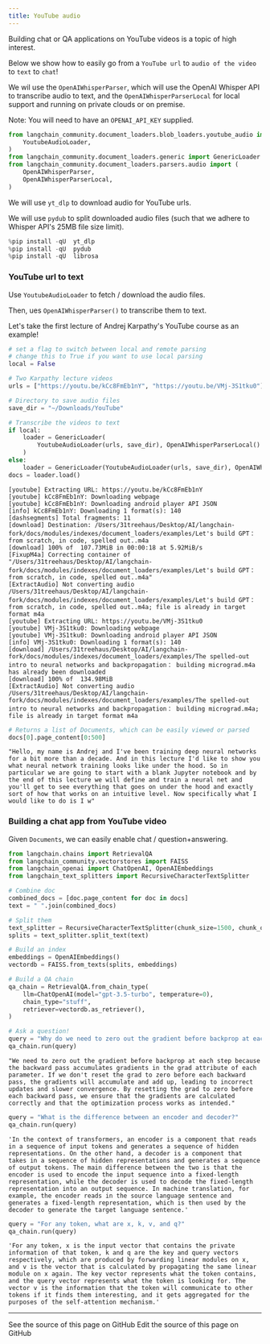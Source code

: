 ```yaml
---
title: YouTube audio
---
```


Building chat or QA applications on YouTube videos is a topic of high interest.

Below we show how to easily go from a `YouTube url` to `audio of the video` to `text` to `chat`!

We wil use the `OpenAIWhisperParser`, which will use the OpenAI Whisper API to transcribe audio to text,
and the  `OpenAIWhisperParserLocal` for local support and running on private clouds or on premise.

Note: You will need to have an `OPENAI_API_KEY` supplied.

```python
from langchain_community.document_loaders.blob_loaders.youtube_audio import (
    YoutubeAudioLoader,
)
from langchain_community.document_loaders.generic import GenericLoader
from langchain_community.document_loaders.parsers.audio import (
    OpenAIWhisperParser,
    OpenAIWhisperParserLocal,
)
```

We will use `yt_dlp` to download audio for YouTube urls.

We will use `pydub` to split downloaded audio files (such that we adhere to Whisper API's 25MB file size limit).

```python
%pip install -qU  yt_dlp
%pip install -qU  pydub
%pip install -qU  librosa
```

### YouTube url to text

Use `YoutubeAudioLoader` to fetch / download the audio files.

Then, ues `OpenAIWhisperParser()` to transcribe them to text.

Let's take the first lecture of Andrej Karpathy's YouTube course as an example!

```python
# set a flag to switch between local and remote parsing
# change this to True if you want to use local parsing
local = False
```

```python
# Two Karpathy lecture videos
urls = ["https://youtu.be/kCc8FmEb1nY", "https://youtu.be/VMj-3S1tku0"]

# Directory to save audio files
save_dir = "~/Downloads/YouTube"

# Transcribe the videos to text
if local:
    loader = GenericLoader(
        YoutubeAudioLoader(urls, save_dir), OpenAIWhisperParserLocal()
    )
else:
    loader = GenericLoader(YoutubeAudioLoader(urls, save_dir), OpenAIWhisperParser())
docs = loader.load()
```

```output
[youtube] Extracting URL: https://youtu.be/kCc8FmEb1nY
[youtube] kCc8FmEb1nY: Downloading webpage
[youtube] kCc8FmEb1nY: Downloading android player API JSON
[info] kCc8FmEb1nY: Downloading 1 format(s): 140
[dashsegments] Total fragments: 11
[download] Destination: /Users/31treehaus/Desktop/AI/langchain-fork/docs/modules/indexes/document_loaders/examples/Let's build GPT： from scratch, in code, spelled out..m4a
[download] 100% of  107.73MiB in 00:00:18 at 5.92MiB/s
[FixupM4a] Correcting container of "/Users/31treehaus/Desktop/AI/langchain-fork/docs/modules/indexes/document_loaders/examples/Let's build GPT： from scratch, in code, spelled out..m4a"
[ExtractAudio] Not converting audio /Users/31treehaus/Desktop/AI/langchain-fork/docs/modules/indexes/document_loaders/examples/Let's build GPT： from scratch, in code, spelled out..m4a; file is already in target format m4a
[youtube] Extracting URL: https://youtu.be/VMj-3S1tku0
[youtube] VMj-3S1tku0: Downloading webpage
[youtube] VMj-3S1tku0: Downloading android player API JSON
[info] VMj-3S1tku0: Downloading 1 format(s): 140
[download] /Users/31treehaus/Desktop/AI/langchain-fork/docs/modules/indexes/document_loaders/examples/The spelled-out intro to neural networks and backpropagation： building micrograd.m4a has already been downloaded
[download] 100% of  134.98MiB
[ExtractAudio] Not converting audio /Users/31treehaus/Desktop/AI/langchain-fork/docs/modules/indexes/document_loaders/examples/The spelled-out intro to neural networks and backpropagation： building micrograd.m4a; file is already in target format m4a
```

```python
# Returns a list of Documents, which can be easily viewed or parsed
docs[0].page_content[0:500]
```

```output
"Hello, my name is Andrej and I've been training deep neural networks for a bit more than a decade. And in this lecture I'd like to show you what neural network training looks like under the hood. So in particular we are going to start with a blank Jupyter notebook and by the end of this lecture we will define and train a neural net and you'll get to see everything that goes on under the hood and exactly sort of how that works on an intuitive level. Now specifically what I would like to do is I w"
```

### Building a chat app from YouTube video

Given `Documents`, we can easily enable chat / question+answering.

```python
from langchain.chains import RetrievalQA
from langchain_community.vectorstores import FAISS
from langchain_openai import ChatOpenAI, OpenAIEmbeddings
from langchain_text_splitters import RecursiveCharacterTextSplitter
```

```python
# Combine doc
combined_docs = [doc.page_content for doc in docs]
text = " ".join(combined_docs)
```

```python
# Split them
text_splitter = RecursiveCharacterTextSplitter(chunk_size=1500, chunk_overlap=150)
splits = text_splitter.split_text(text)
```

```python
# Build an index
embeddings = OpenAIEmbeddings()
vectordb = FAISS.from_texts(splits, embeddings)
```

```python
# Build a QA chain
qa_chain = RetrievalQA.from_chain_type(
    llm=ChatOpenAI(model="gpt-3.5-turbo", temperature=0),
    chain_type="stuff",
    retriever=vectordb.as_retriever(),
)
```

```python
# Ask a question!
query = "Why do we need to zero out the gradient before backprop at each step?"
qa_chain.run(query)
```

```output
"We need to zero out the gradient before backprop at each step because the backward pass accumulates gradients in the grad attribute of each parameter. If we don't reset the grad to zero before each backward pass, the gradients will accumulate and add up, leading to incorrect updates and slower convergence. By resetting the grad to zero before each backward pass, we ensure that the gradients are calculated correctly and that the optimization process works as intended."
```

```python
query = "What is the difference between an encoder and decoder?"
qa_chain.run(query)
```

```output
'In the context of transformers, an encoder is a component that reads in a sequence of input tokens and generates a sequence of hidden representations. On the other hand, a decoder is a component that takes in a sequence of hidden representations and generates a sequence of output tokens. The main difference between the two is that the encoder is used to encode the input sequence into a fixed-length representation, while the decoder is used to decode the fixed-length representation into an output sequence. In machine translation, for example, the encoder reads in the source language sentence and generates a fixed-length representation, which is then used by the decoder to generate the target language sentence.'
```

```python
query = "For any token, what are x, k, v, and q?"
qa_chain.run(query)
```

```output
'For any token, x is the input vector that contains the private information of that token, k and q are the key and query vectors respectively, which are produced by forwarding linear modules on x, and v is the vector that is calculated by propagating the same linear module on x again. The key vector represents what the token contains, and the query vector represents what the token is looking for. The vector v is the information that the token will communicate to other tokens if it finds them interesting, and it gets aggregated for the purposes of the self-attention mechanism.'
```

---

<CardGroup cols={2}>
  <Card title="View Source" icon="eye" href="https://github.com/langchain-ai/docs/blob/main/src/oss/python/integrations/document_loaders/youtube_audio.mdx">
    See the source of this page on GitHub
  </Card>
  <Card title="Edit Source" icon="pen-to-square" href="https://github.com/langchain-ai/docs/edit/main/src/oss/python/integrations/document_loaders/youtube_audio.mdx">
    Edit the source of this page on GitHub
  </Card>
</CardGroup>
